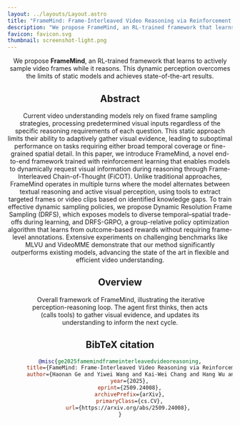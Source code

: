 ```yaml
---
layout: ../layouts/Layout.astro
title: "FrameMind: Frame-Interleaved Video Reasoning via Reinforcement Learning"
description: "We propose FrameMind, an RL-trained framework that learns to actively sample video frames while it reasons. This dynamic perception overcomes the limits of static models and achieves state-of-the-art results."
favicon: favicon.svg
thumbnail: screenshot-light.png
---
```





<Header
  title={frontmatter.title}
  authors={[
    {
      name: "Haonan Ge",
      url: “#”,
      institution: "University of California, Merced",
      notes: ["¹"],
    },
    {
      name: "Yiwei Wang",
      url: "https://wangywust.github.io/",
      institution: "University of California, Merced",
      notes: ["¹"],
    },
    {
      name: "Kai-Wei Chang",
      url: "https://web.cs.ucla.edu/~kwchang/",
      institution: "University of California, Los Angeles",
      notes: ["²"],
    },
    {
      name: "Hang Wu",
      url: "https://wuhang03.github.io/",
      institution: "University of California, Merced",
      notes: ["¹"],
    },
    {
      name: "Yujun Cai",
      url: "https://vanoracai.github.io/",
      institution: "The University of Queensland",
      notes: ["³"],
    },
  ]}
  links={[
    {
      name: "Paper",
      url: "https://www.arxiv.org/pdf/2509.24008",
      icon: "ri:file-pdf-2-line",
    },
    {
      name: "arXiv",
      url: "https://www.arxiv.org/abs/2509.24008",
      icon: "academicons:arxiv",
    },
    {
      name: "Code (coming soon)",
      url: "#",
      icon: "ri:github-line",
    },
  ]}
  />

<div class="text-center text-lg mb-8">
 We propose <strong>FrameMind</strong>, an RL-trained framework that learns to actively sample video frames while it reasons. This dynamic perception overcomes the limits of static models and achieves state-of-the-art results.
</div>


<HighlightedSection>

## Abstract

Current video understanding models rely on fixed frame sampling strategies, processing predetermined visual inputs regardless of the specific reasoning requirements of each question. This static approach limits their ability to adaptively gather visual evidence, leading to suboptimal performance on tasks requiring either broad temporal coverage or fine-grained spatial detail. In this paper, we introduce FrameMind, a novel end-to-end framework trained with reinforcement learning that enables models to dynamically request visual information during reasoning through Frame-Interleaved Chain-of-Thought (FiCOT). Unlike traditional approaches, FrameMind operates in multiple turns where the model alternates between textual reasoning and active visual perception, using tools to extract targeted frames or video clips based on identified knowledge gaps. To train effective dynamic sampling policies, we propose Dynamic Resolution Frame Sampling (DRFS), which exposes models to diverse temporal–spatial trade-offs during learning, and DRFS-GRPO, a group-relative policy optimization algorithm that learns from outcome-based rewards without requiring frame-level annotations. Extensive experiments on challenging benchmarks like MLVU and VideoMME demonstrate that our method significantly outperforms existing models, advancing the state of the art in flexible and efficient video understanding.

</HighlightedSection>

## Overview

<Figure>
  <Image slot="figure" source={overview} altText="Overall framework of FrameMind, illustrating the iterative perception-reasoning loop. The agent first thinks, then acts (calls tools) to gather visual evidence, and updates its understanding to inform the next cycle." />
  <span slot="caption">Overall framework of FrameMind, illustrating the iterative perception-reasoning loop. The agent first thinks, then acts (calls tools) to gather visual evidence, and updates its understanding to inform the next cycle.</span>
</Figure>


## BibTeX citation

```bibtex
@misc{ge2025famemindframeinterleavedvideoreasoning,
      title={FameMind: Frame-Interleaved Video Reasoning via Reinforcement Learning}, 
      author={Haonan Ge and Yiwei Wang and Kai-Wei Chang and Hang Wu and Yujun Cai},
      year={2025},
      eprint={2509.24008},
      archivePrefix={arXiv},
      primaryClass={cs.CV},
      url={https://arxiv.org/abs/2509.24008}, 
}
```
